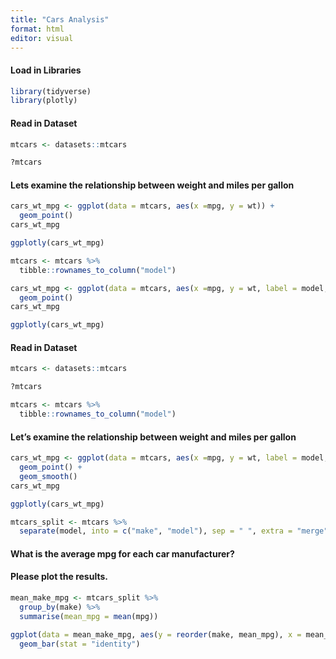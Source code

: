 ```yaml
---
title: "Cars Analysis"
format: html
editor: visual
---
```


#### Load in Libraries

```r
library(tidyverse)
library(plotly)

```

#### Read in Dataset

```r
mtcars <- datasets::mtcars
```

```r
?mtcars
```

#### Lets examine the relationship between weight and miles per gallon

```r
cars_wt_mpg <- ggplot(data = mtcars, aes(x =mpg, y = wt)) +
  geom_point()
cars_wt_mpg
```

```r
ggplotly(cars_wt_mpg)
```

```r
mtcars <- mtcars %>%
  tibble::rownames_to_column("model")
```

```r
cars_wt_mpg <- ggplot(data = mtcars, aes(x =mpg, y = wt, label = model, color = hp)) +
  geom_point()
cars_wt_mpg
```

```r
ggplotly(cars_wt_mpg)
```

#### Read in Dataset

```r
mtcars <- datasets::mtcars
```

```r
?mtcars
```

```r
mtcars <- mtcars %>%
  tibble::rownames_to_column("model")
```

#### Let's examine the relationship between weight and miles per gallon

```r
cars_wt_mpg <- ggplot(data = mtcars, aes(x =mpg, y = wt, label = model, color = hp)) +
  geom_point() + 
  geom_smooth() 
cars_wt_mpg
```

```r
ggplotly(cars_wt_mpg)
```

```r
mtcars_split <- mtcars %>%
  separate(model, into = c("make", "model"), sep = " ", extra = "merge")
```

#### What is the average mpg for each car manufacturer?

#### Please plot the results.

```r
mean_make_mpg <- mtcars_split %>%
  group_by(make) %>%
  summarise(mean_mpg = mean(mpg))
```

```r
ggplot(data = mean_make_mpg, aes(y = reorder(make, mean_mpg), x = mean_mpg)) + 
  geom_bar(stat = "identity")
```
